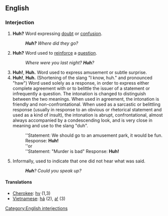 ==English==

===Interjection===
#'''Huh?''' Word expressing [[doubt]] or [[confusion]].
#:'''''Huh?''' Where did they go?''
#'''Huh?''' Word used to [[reinforce]] a [[question]].
#:''Where were you last night?  '''Huh'''?''
#'''Huh!''', '''Huh.''' Word used to express amusement or subtle surprise.
#'''Huh!''', '''Huh.''' (Shortening of the slang "I know, huh." and pronounced "haw") Word used solely as a response, in order to express either complete agreement with or to belittle the issuer of a statement or infrequently a question. The intonation is changed to distinguish between the two meanings. When used in agreement, the intonation is friendly and non-confrontational. When used as a sarcastic or belittling response (usually in response to an obvious or rhetorical statement and used as a kind of insult), the intonation is abrupt, confrontational, almost always accompanied by a condescending look, and is very close in meaning and use to the slang "duh".
#:''Statement: We should go to an amusement park, it would be fun. Response: '''Huh!'''
#:''or
#:''Statement: "Murder is bad" Response: '''Huh!'''
#Informally, used to indicate that one did not hear what was said.
#:'''''Huh'''?  Could you speak up?''

====Translations====
*[[Cherokee]]: [[hv]] (1,3)
*[[Vietnamese]]: [[hả]] (2), [[a|a!]] (3)

[[Category:English interjections]]